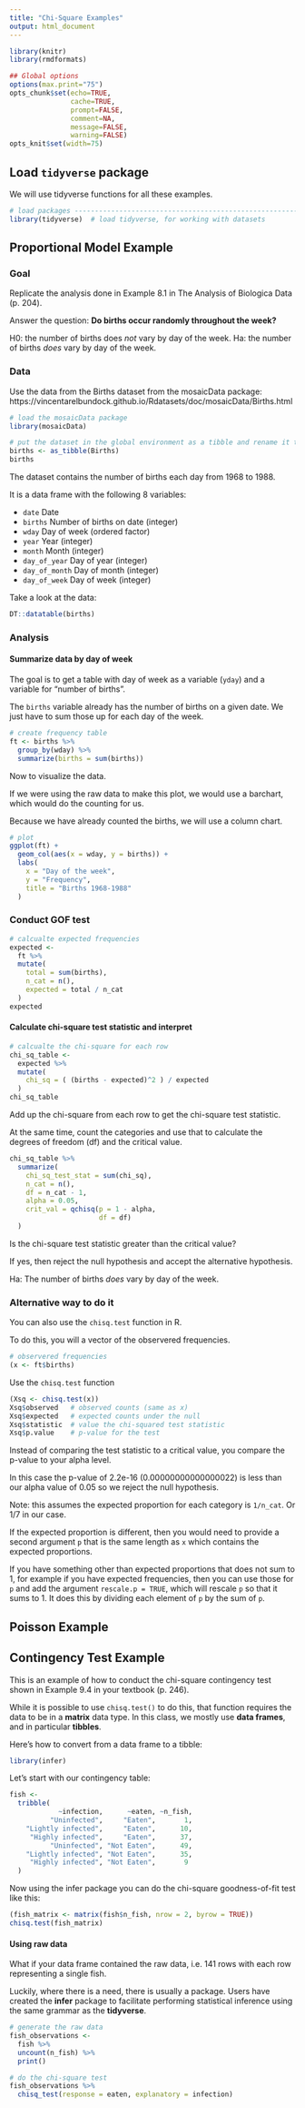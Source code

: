 ```yaml
---
title: "Chi-Square Examples"
output: html_document
---
```

  
```r
library(knitr)
library(rmdformats)

## Global options
options(max.print="75")
opts_chunk$set(echo=TRUE,
               cache=TRUE,
               prompt=FALSE,
               comment=NA,
               message=FALSE,
               warning=FALSE)
opts_knit$set(width=75)
```
## Load `tidyverse` package

We will use tidyverse functions for all these examples.

```r
# load packages -----------------------------------------------------------
library(tidyverse)  # load tidyverse, for working with datasets
```

## Proportional Model Example

### Goal

Replicate the analysis done in Example 8.1 in The Analysis of Biologica Data (p. 204).

Answer the question: **Do births occur randomly throughout the week?**

H0: the number of births does *not* vary by day of the week.
Ha: the number of births *does* vary by day of the week.

### Data

Use the data from the Births dataset from the mosaicData package:
https://vincentarelbundock.github.io/Rdatasets/doc/mosaicData/Births.html

```r
# load the mosaicData package
library(mosaicData)

# put the dataset in the global environment as a tibble and rename it to lowercase
births <- as_tibble(Births)
births
```

The dataset contains the number of births each day from 1968 to 1988. 

It is a data frame with the following 8 variables:

- `date` Date
- `births` Number of births on date (integer)
- `wday` Day of week (ordered factor)
- `year` Year (integer)
- `month` Month (integer)
- `day_of_year` Day of year (integer)
- `day_of_month` Day of month (integer)
- `day_of_week` Day of week (integer)

Take a look at the data:

```r
DT::datatable(births)
```


### Analysis

#### Summarize data by day of week

The goal is to get a table with day of week as a variable (`yday`) and a
variable for "number of births".

The `births` variable already has the number of births on a given date. We just
have to sum those up for each day of the week.

```r
# create frequency table
ft <- births %>% 
  group_by(wday) %>% 
  summarize(births = sum(births))
```

Now to visualize the data.

If we were using the raw data to make this plot, we would use a barchart, which would do the counting for us.

Because we have already counted the births, we will use a column chart. 

```r
# plot 
ggplot(ft) +
  geom_col(aes(x = wday, y = births)) +
  labs(
    x = "Day of the week",
    y = "Frequency",
    title = "Births 1968-1988"
  )
```

### Conduct GOF test

```r
# calcualte expected frequencies
expected <-
  ft %>% 
  mutate(
    total = sum(births),
    n_cat = n(),
    expected = total / n_cat
  )
expected
```

#### Calculate chi-square test statistic and interpret

```r
# calcualte the chi-square for each row
chi_sq_table <-
  expected %>% 
  mutate(
    chi_sq = ( (births - expected)^2 ) / expected
  )
chi_sq_table
```

Add up the chi-square from each row to get the chi-square test statistic.

At the same time, count the categories and use that to calculate the degrees of freedom (df) and the critical value.

```r
chi_sq_table %>% 
  summarize(
    chi_sq_test_stat = sum(chi_sq),
    n_cat = n(),
    df = n_cat - 1,
    alpha = 0.05,
    crit_val = qchisq(p = 1 - alpha, 
                      df = df)
  )
```

Is the chi-square test statistic greater than the critical value?

If yes, then reject the null hypothesis and accept the alternative hypothesis.

Ha: The number of births *does* vary by day of the week.

### Alternative way to do it

You can also use the `chisq.test` function in R.

To do this, you will a vector of the observered frequencies.

```r
# observered frequencies
(x <- ft$births)
```

Use the `chisq.test` function

```r
(Xsq <- chisq.test(x))
Xsq$observed   # observed counts (same as x)
Xsq$expected   # expected counts under the null
Xsq$statistic  # value the chi-squared test statistic
Xsq$p.value    # p-value for the test
```
Instead of comparing the test statistic to a critical value, you compare the
p-value to your alpha level.

In this case the p-value of 2.2e-16 (0.00000000000000022) is less than our alpha
value of 0.05 so we reject the null hypothesis.

Note: this assumes the expected proportion for each category is `1/n_cat`. Or 
1/7 in our case.

If the expected proportion is different, then you would need to provide a second 
argument `p` that is the same length as `x` which contains the expected 
proportions.

If you have something other than expected proportions that does not sum to 1,
for example if you have expected frequencies, then you can use those for `p`
and add the argument `rescale.p = TRUE`, which will rescale `p` so that it sums
to 1. It does this by dividing each element of `p` by the sum of `p`.

## Poisson Example

## Contingency Test Example

This is an example of how to conduct the chi-square contingency test shown in
Example 9.4 in your textbook (p. 246).

While it is possible to use `chisq.test()` to do this, that function requires
the data to be in a **matrix** data type. In this class, we mostly use 
**data frames**, and in particular **tibbles**.

Here's how to convert from a data frame to a tibble:

```r
library(infer)
```

Let's start with our contingency table:

```r
fish <-
  tribble(
            ~infection,      ~eaten, ~n_fish,
          "Uninfected",     "Eaten",       1,
    "Lightly infected",     "Eaten",      10,
     "Highly infected",     "Eaten",      37,
          "Uninfected", "Not Eaten",      49,
    "Lightly infected", "Not Eaten",      35,
     "Highly infected", "Not Eaten",       9
  )
```

Now using the infer package you can do the chi-square goodness-of-fit test like this:

```r

(fish_matrix <- matrix(fish$n_fish, nrow = 2, byrow = TRUE))
chisq.test(fish_matrix)

```

#### Using raw data

What if your data frame contained the raw data, i.e. 141 rows with each row
representing a single fish.

Luckily, where there is a need, there is usually a package. Users have created
the **infer** package to facilitate performing statistical inference using the
same grammar as the **tidyverse**.

```r
# generate the raw data
fish_observations <-
  fish %>% 
  uncount(n_fish) %>% 
  print()

# do the chi-square test
fish_observations %>%
  chisq_test(response = eaten, explanatory = infection)
```

